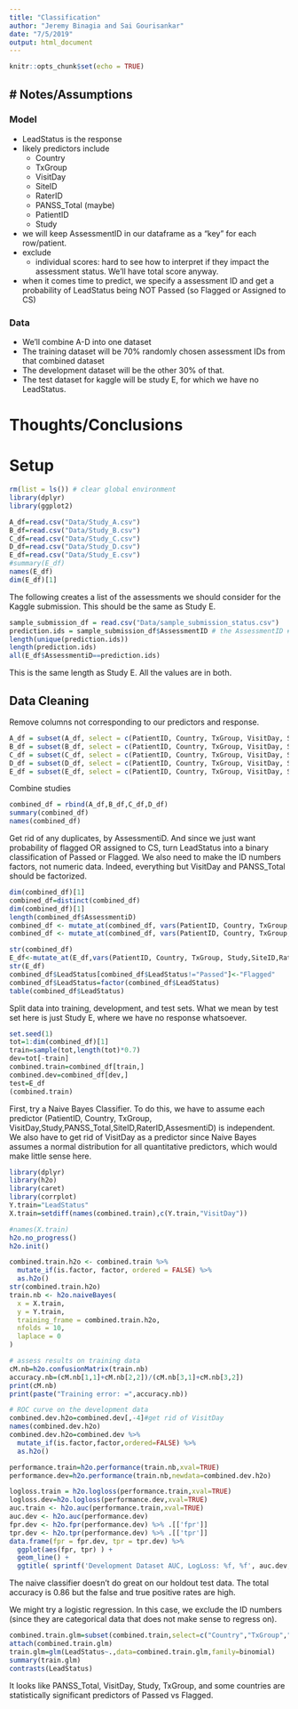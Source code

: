 ```yaml
---
title: "Classification"
author: "Jeremy Binagia and Sai Gourisankar"
date: "7/5/2019"
output: html_document
---
```


```r
knitr::opts_chunk$set(echo = TRUE)


```

# Notes/Assumptions
- 
### Model 
  - LeadStatus is the response 
  - likely predictors include
    - Country 
    - TxGroup
    - VisitDay
    - SiteID
    - RaterID
    - PANSS_Total (maybe)
    - PatientID
    - Study
  - we will keep AssessmentID in our dataframe as a "key" for each row/patient. 
  - exclude
    - individual scores: hard to see how to interpret if they impact the assessment status. We'll have total score anyway.
    
  - when it comes time to predict, we specify a assessment ID and get a probability of LeadStatus being NOT Passed (so Flagged or Assigned to CS)
  
### Data
  - We'll combine A-D into one dataset
  - The training dataset will be 70% randomly chosen assessment IDs from that combined dataset
  - The development dataset will be the other 30% of that.
  - The test dataset for kaggle will be study E, for which we have no LeadStatus. 
  

# Thoughts/Conclusions

# Setup
```r
rm(list = ls()) # clear global environment 
library(dplyr)
library(ggplot2)
```

```r
A_df=read.csv("Data/Study_A.csv")
B_df=read.csv("Data/Study_B.csv")
C_df=read.csv("Data/Study_C.csv")
D_df=read.csv("Data/Study_D.csv")
E_df=read.csv("Data/Study_E.csv")
#summary(E_df)
names(E_df)
dim(E_df)[1]
```

The following creates a list of the assessments we should consider for the Kaggle submission. This should be the same as Study E. 
```r
sample_submission_df = read.csv("Data/sample_submission_status.csv")
prediction.ids = sample_submission_df$AssessmentID # the AssessmentID #s we should use for Kaggle submission 
length(unique(prediction.ids)) 
length(prediction.ids)
all(E_df$AssessmentiD==prediction.ids)
```
This is the same length as Study E. All the values are in both. 

## Data Cleaning
Remove columns not corresponding to our predictors and response.

```r
A_df = subset(A_df, select = c(PatientID, Country, TxGroup, VisitDay, Study, PANSS_Total,SiteID,RaterID,AssessmentiD,LeadStatus))
B_df = subset(B_df, select = c(PatientID, Country, TxGroup, VisitDay, Study, PANSS_Total,SiteID,RaterID,AssessmentiD,LeadStatus))
C_df = subset(C_df, select = c(PatientID, Country, TxGroup, VisitDay, Study, PANSS_Total,SiteID,RaterID,AssessmentiD,LeadStatus))
D_df = subset(D_df, select = c(PatientID, Country, TxGroup, VisitDay, Study, PANSS_Total,SiteID,RaterID,AssessmentiD,LeadStatus))
E_df = subset(E_df, select = c(PatientID, Country, TxGroup, VisitDay, Study, PANSS_Total,SiteID,RaterID,AssessmentiD))
```

Combine studies
```r
combined_df = rbind(A_df,B_df,C_df,D_df)
summary(combined_df)
names(combined_df)
```
Get rid of any duplicates, by AssessmentiD. And since we just want probability of flagged OR assigned to CS, turn LeadStatus into a binary classification of Passed or Flagged. We also need to make the ID numbers factors, not numeric data. Indeed, everything but VisitDay and PANSS_Total should be factorized. 
```r
dim(combined_df)[1]
combined_df=distinct(combined_df)
dim(combined_df)[1]
length(combined_df$AssessmentiD)
combined_df <- mutate_at(combined_df, vars(PatientID, Country, TxGroup, Study,SiteID,RaterID,AssessmentiD,LeadStatus), as.character)
combined_df <- mutate_at(combined_df, vars(PatientID, Country, TxGroup, Study,SiteID,RaterID,AssessmentiD,LeadStatus), as.factor)

str(combined_df)
E_df<-mutate_at(E_df,vars(PatientID, Country, TxGroup, Study,SiteID,RaterID,AssessmentiD),as.factor)
str(E_df)
combined_df$LeadStatus[combined_df$LeadStatus!="Passed"]<-"Flagged"
combined_df$LeadStatus=factor(combined_df$LeadStatus)
table(combined_df$LeadStatus)

```


Split data into training, development, and test sets. What we mean by test set here is just Study E, where we have no response whatsoever. 
```r
set.seed(1)
tot=1:dim(combined_df)[1]
train=sample(tot,length(tot)*0.7)
dev=tot[-train]
combined.train=combined_df[train,]
combined.dev=combined_df[dev,]
test=E_df
(combined.train)
```

First, try a Naive Bayes Classifier. To do this, we have to assume each predictor (PatientID, Country, TxGroup, VisitDay,Study,PANSS_Total,SiteID,RaterID,AssesmentiD) is independent. We also have to get rid of VisitDay as a predictor since Naive Bayes assumes a normal distribution for all quantitative predictors, which would make little sense here.
```r
library(dplyr)
library(h2o)
library(caret)
library(corrplot)
Y.train="LeadStatus"
X.train=setdiff(names(combined.train),c(Y.train,"VisitDay"))

#names(X.train)
h2o.no_progress()
h2o.init()

combined.train.h2o <- combined.train %>%
  mutate_if(is.factor, factor, ordered = FALSE) %>%
  as.h2o()
str(combined.train.h2o)
train.nb <- h2o.naiveBayes(
  x = X.train,
  y = Y.train,
  training_frame = combined.train.h2o,
  nfolds = 10,
  laplace = 0
)

# assess results on training data
cM.nb=h2o.confusionMatrix(train.nb)
accuracy.nb=(cM.nb[1,1]+cM.nb[2,2])/(cM.nb[3,1]+cM.nb[3,2])
print(cM.nb)
print(paste("Training error: =",accuracy.nb))

# ROC curve on the development data
combined.dev.h2o=combined.dev[,-4]#get rid of VisitDay
names(combined.dev.h2o)
combined.dev.h2o=combined.dev %>%
  mutate_if(is.factor,factor,ordered=FALSE) %>%
  as.h2o()

performance.train=h2o.performance(train.nb,xval=TRUE)
performance.dev=h2o.performance(train.nb,newdata=combined.dev.h2o)

logloss.train = h2o.logloss(performance.train,xval=TRUE)
logloss.dev=h2o.logloss(performance.dev,xval=TRUE)
auc.train <- h2o.auc(performance.train,xval=TRUE)
auc.dev <- h2o.auc(performance.dev)
fpr.dev <- h2o.fpr(performance.dev) %>% .[['fpr']]
tpr.dev <- h2o.tpr(performance.dev) %>% .[['tpr']]
data.frame(fpr = fpr.dev, tpr = tpr.dev) %>%
  ggplot(aes(fpr, tpr) ) +
  geom_line() + 
  ggtitle( sprintf('Development Dataset AUC, LogLoss: %f, %f', auc.dev,logloss.dev) )


```

The naive classifier doesn't do great on our holdout test data. The total accuracy is $0.86$ but the false and true positive rates are high. 

We might try a logistic regression. In this case, we exclude the ID numbers (since they are categorical data that does not make sense to regress on).

```r
combined.train.glm=subset(combined.train,select=c("Country","TxGroup","VisitDay","Study" ,"PANSS_Total","LeadStatus" ))
attach(combined.train.glm)
train.glm=glm(LeadStatus~.,data=combined.train.glm,family=binomial)
summary(train.glm)
contrasts(LeadStatus)
```
It looks like PANSS_Total, VisitDay, Study, TxGroup, and some countries are statistically significant predictors of Passed vs Flagged. 


